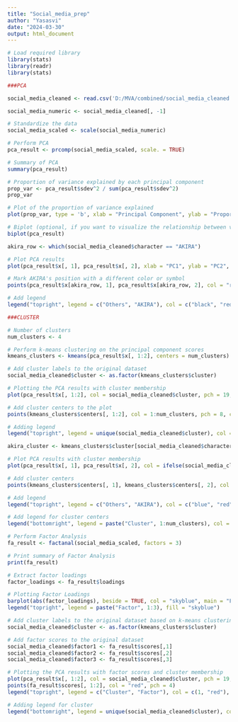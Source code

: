```yaml
---
title: "Social_media_prep"
author: "Yasasvi"
date: "2024-03-30"
output: html_document
---
```


```r
# Load required library
library(stats)
library(readr)
library(stats)

###PCA

social_media_cleaned <- read.csv('D:/MVA/combined/social_media_cleaned.csv')

social_media_numeric <- social_media_cleaned[, -1]

# Standardize the data
social_media_scaled <- scale(social_media_numeric)

# Perform PCA
pca_result <- prcomp(social_media_scaled, scale. = TRUE)

# Summary of PCA
summary(pca_result)

# Proportion of variance explained by each principal component
prop_var <- pca_result$sdev^2 / sum(pca_result$sdev^2)
prop_var

# Plot of the proportion of variance explained
plot(prop_var, type = 'b', xlab = "Principal Component", ylab = "Proportion of Variance Explained", main = "Scree Plot")

# Biplot (optional, if you want to visualize the relationship between variables and components)
biplot(pca_result)

akira_row <- which(social_media_cleaned$character == "AKIRA")

# Plot PCA results
plot(pca_result$x[, 1], pca_result$x[, 2], xlab = "PC1", ylab = "PC2", main = "PCA Analysis")

# Mark AKIRA's position with a different color or symbol
points(pca_result$x[akira_row, 1], pca_result$x[akira_row, 2], col = "red", pch = 19)

# Add legend
legend("topright", legend = c("Others", "AKIRA"), col = c("black", "red"), pch = c(1, 19), title = "Groups")
```

```r
###CLUSTER

# Number of clusters
num_clusters <- 4

# Perform k-means clustering on the principal component scores
kmeans_clusters <- kmeans(pca_result$x[, 1:2], centers = num_clusters)

# Add cluster labels to the original dataset
social_media_cleaned$cluster <- as.factor(kmeans_clusters$cluster)

# Plotting the PCA results with cluster membership
plot(pca_result$x[, 1:2], col = social_media_cleaned$cluster, pch = 19, xlab = "PC1", ylab = "PC2", main = "PCA with Cluster Analysis")

# Add cluster centers to the plot
points(kmeans_clusters$centers[, 1:2], col = 1:num_clusters, pch = 8, cex = 2)

# Adding legend
legend("topright", legend = unique(social_media_cleaned$cluster), col = 1:num_clusters, pch = 19, title = "Cluster")

akira_cluster <- kmeans_clusters$cluster[social_media_cleaned$character == "AKIRA"]

# Plot PCA results with cluster membership
plot(pca_result$x[, 1], pca_result$x[, 2], col = ifelse(social_media_cleaned$cluster == akira_cluster, "red", "blue"), pch = 19, xlab = "PC1", ylab = "PC2", main = "Cluster Analysis")

# Add cluster centers
points(kmeans_clusters$centers[, 1], kmeans_clusters$centers[, 2], col = 1:num_clusters, pch = 8, cex = 2)

# Add legend
legend("topright", legend = c("Others", "AKIRA"), col = c("blue", "red"), pch = 19)

# Add legend for cluster centers
legend("bottomright", legend = paste("Cluster", 1:num_clusters), col = 1:num_clusters, pch = 8, cex = 1, title = "Cluster Centers")
```

```r
# Perform Factor Analysis
fa_result <- factanal(social_media_scaled, factors = 3)

# Print summary of Factor Analysis
print(fa_result)

# Extract factor loadings
factor_loadings <- fa_result$loadings

# Plotting Factor Loadings
barplot(abs(factor_loadings), beside = TRUE, col = "skyblue", main = "Factor Loadings", xlab = "Variables", ylab = "Absolute Factor Loadings")
legend("topright", legend = paste("Factor", 1:3), fill = "skyblue")

# Add cluster labels to the original dataset based on k-means clustering
social_media_cleaned$cluster <- as.factor(kmeans_clusters$cluster)

# Add factor scores to the original dataset
social_media_cleaned$factor1 <- fa_result$scores[,1]
social_media_cleaned$factor2 <- fa_result$scores[,2]
social_media_cleaned$factor3 <- fa_result$scores[,3]

# Plotting the PCA results with factor scores and cluster membership
plot(pca_result$x[, 1:2], col = social_media_cleaned$cluster, pch = 19, xlab = "PC1", ylab = "PC2", main = "PCA with Factor Analysis and Cluster Analysis")
points(fa_result$scores[, 1:2], col = "red", pch = 4)
legend("topright", legend = c("Cluster", "Factor"), col = c(1, "red"), pch = c(19, 4), title = "Groups")

# Adding legend for cluster
legend("bottomright", legend = unique(social_media_cleaned$cluster), col = 1:num_clusters, pch = 19, title = "Cluster")
```